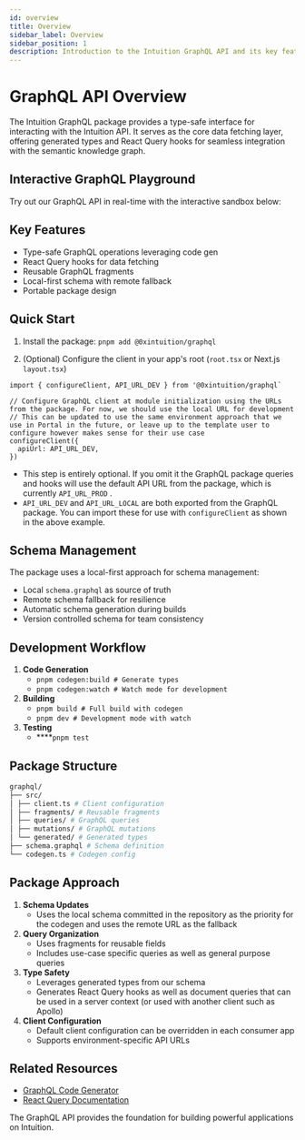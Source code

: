 ```yaml
---
id: overview
title: Overview
sidebar_label: Overview
sidebar_position: 1
description: Introduction to the Intuition GraphQL API and its key features
---
```


# GraphQL API Overview

The Intuition GraphQL package provides a type-safe interface for interacting with the Intuition API. It serves as the core data fetching layer, offering generated types and React Query hooks for seamless integration with the semantic knowledge graph.

## Interactive GraphQL Playground

Try out our GraphQL API in real-time with the interactive sandbox below:


<ExplorerEmbed />

## Key Features

- Type-safe GraphQL operations leveraging code gen
- React Query hooks for data fetching
- Reusable GraphQL fragments
- Local-first schema with remote fallback
- Portable package design

## Quick Start

1. Install the package:
`pnpm add @0xintuition/graphql` 

2. (Optional) Configure the client in your app's root (`root.tsx` or Next.js `layout.tsx`)

```tsx
import { configureClient, API_URL_DEV } from '@0xintuition/graphql`

// Configure GraphQL client at module initialization using the URLs from the package. For now, we should use the local URL for development
// This can be updated to use the same environment approach that we use in Portal in the future, or leave up to the template user to configure however makes sense for their use case
configureClient({
  apiUrl: API_URL_DEV,
})
```

- This step is entirely optional. If you omit it the GraphQL package queries and hooks will use the default API URL from the package, which is currently `API_URL_PROD` .
- `API_URL_DEV` and `API_URL_LOCAL` are both exported from the GraphQL package. You can import these for use with `configureClient` as shown in the above example.

## Schema Management

The package uses a local-first approach for schema management:

- Local `schema.graphql` as source of truth
- Remote schema fallback for resilience
- Automatic schema generation during builds
- Version controlled schema for team consistency

## Development Workflow

1. **Code Generation**
    - `pnpm codegen:build # Generate types`
    - `pnpm codegen:watch # Watch mode for development`
2. **Building**
    - `pnpm build # Full build with codegen`
    - `pnpm dev # Development mode with watch`
3. **Testing**
    - ****`pnpm test`

## Package Structure

```bash
graphql/
├── src/
│ ├── client.ts # Client configuration
│ ├── fragments/ # Reusable fragments
│ ├── queries/ # GraphQL queries
│ ├── mutations/ # GraphQL mutations
│ └── generated/ # Generated types
├── schema.graphql # Schema definition
└── codegen.ts # Codegen config
```

## Package Approach

1. **Schema Updates**
    - Uses the local schema committed in the repository as the priority for the codegen and uses the remote URL as the fallback
2. **Query Organization**
    - Uses fragments for reusable fields
    - Includes use-case specific queries as well as general purpose queries
3. **Type Safety**
    - Leverages generated types from our schema
    - Generates React Query hooks as well as document queries that can be used in a server context (or used with another client such as Apollo)
4. **Client Configuration**
    - Default client configuration can be overridden in each consumer app
    - Supports environment-specific API URLs

## Related Resources

- [GraphQL Code Generator](https://the-guild.dev/graphql/codegen)
- [React Query Documentation](https://tanstack.com/query)

The GraphQL API provides the foundation for building powerful applications on Intuition. 